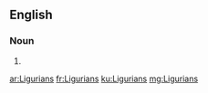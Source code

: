 ==English==

===Noun===
{{head|en|plural}}

# {{plural of|Ligurian|lang=en}}

[[ar:Ligurians]]
[[fr:Ligurians]]
[[ku:Ligurians]]
[[mg:Ligurians]]